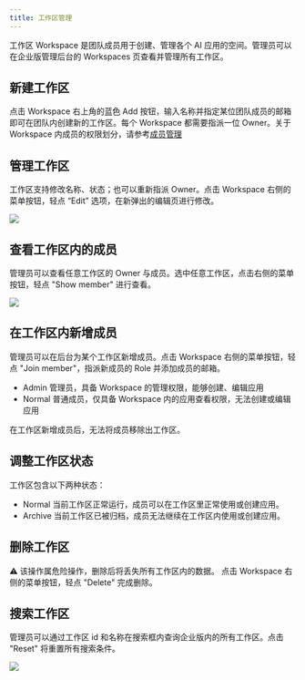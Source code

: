 ```yaml
---
title: 工作区管理
---
```


工作区 Workspace 是团队成员用于创建、管理各个 AI 应用的空间。管理员可以在企业版管理后台的 Workspaces 页查看并管理所有工作区。

## 新建工作区

点击 Workspace 右上角的蓝色 Add 按钮，输入名称并指定某位团队成员的邮箱即可在团队内创建新的工作区。每个 Workspace 都需要指派一位 Owner。关于 Workspace 内成员的权限划分，请参考[成员管理](/administrator-guide/members-management)

## 管理工作区
工作区支持修改名称、状态；也可以重新指派 Owner。点击 Workspace 右侧的菜单按钮，轻点 “Edit” 选项，在新弹出的编辑页进行修改。

![](/zh-cn/images/workspace-management-1.png)

## 查看工作区内的成员
管理员可以查看任意工作区的 Owner 与成员。选中任意工作区，点击右侧的菜单按钮，轻点 "Show member" 进行查看。

![](/zh-cn/images/workspace-management-2.png)

## 在工作区内新增成员

管理员可以在后台为某个工作区新增成员。点击 Workspace 右侧的菜单按钮，轻点 "Join member"，指派新成员的 Role 并添加成员的邮箱。
- Admin 管理员，具备 Workspace 的管理权限，能够创建、编辑应用
- Normal 普通成员，仅具备 Workspace 内的应用查看权限，无法创建或编辑应用

在工作区新增成员后，无法将成员移除出工作区。

## 调整工作区状态

工作区包含以下两种状态：
- Normal
  当前工作区正常运行，成员可以在工作区里正常使用或创建应用。
- Archive
当前工作区已被归档，成员无法继续在工作区内使用或创建应用。

## 删除工作区

⚠️ 该操作属危险操作，删除后将丢失所有工作区内的数据。
点击 Workspace 右侧的菜单按钮，轻点 "Delete" 完成删除。

## 搜索工作区

管理员可以通过工作区 id 和名称在搜索框内查询企业版内的所有工作区。点击 "Reset" 将重置所有搜索条件。

![](/zh-cn/images/workspace-management-3.png)
